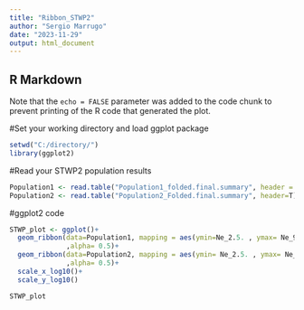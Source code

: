 ---
title: "Ribbon_STWP2"
author: "Sergio Marrugo"
date: "2023-11-29"
output: html_document
---

## R Markdown

Note that the `echo = FALSE` parameter was added to the code chunk to prevent printing of the R code that generated the plot.

#Set your working directory and load ggplot package
```{r}
setwd("C:/directory/")
library(ggplot2)
```

#Read your STWP2 population results
```{r}
Population1 <- read.table("Population1_folded.final.summary", header = T)
Population2 <- read.table("Population2_Folded.final.summary", header=T)
```

#ggplot2 code
```{r}
STWP_plot <- ggplot()+
  geom_ribbon(data=Population1, mapping = aes(ymin=Ne_2.5. , ymax= Ne_97.5., x=year, fill="Population1")
              ,alpha= 0.5)+
  geom_ribbon(data=Population2, mapping = aes(ymin= Ne_2.5. , ymax= Ne_97.5., x=year, fill="Population2")
              ,alpha= 0.5)+
  scale_x_log10()+
  scale_y_log10()
```

```{r}
STWP_plot
```

